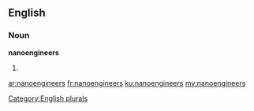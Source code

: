 ==English==

===Noun===
'''nanoengineers'''

# {{plural of|nanoengineer}}

[[Category:English plurals]]

[[ar:nanoengineers]]
[[fr:nanoengineers]]
[[ku:nanoengineers]]
[[my:nanoengineers]]